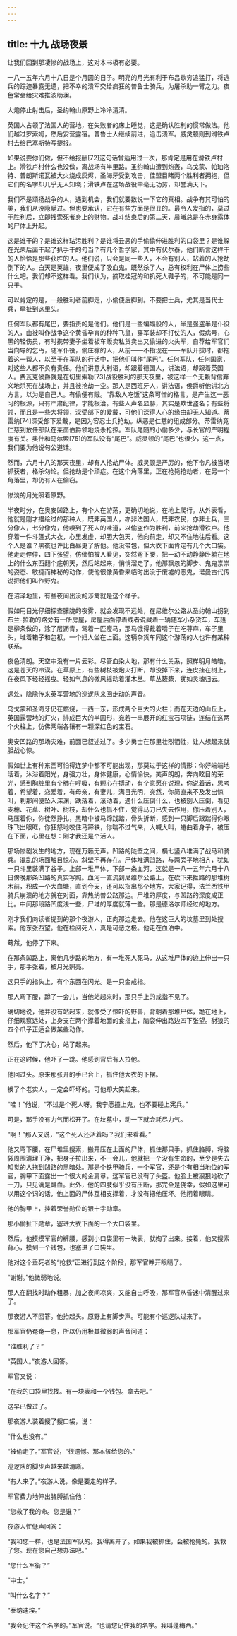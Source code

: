 ```yaml
---
---
---
```

title: 十九 战场夜景
---




让我们回到那凄惨的战场上，这对本书极有必要。

一八一五年六月十八日是个月圆的日子。明亮的月光有利于布吕歇穷追猛打，将逃兵的踪迹暴露无遗，把不幸的溃军交给疯狂的普鲁士骑兵，为屠杀助一臂之力。夜色常会给灾难推波助澜。

大炮停止射击后，圣约翰山原野上冷冷清清。

英国人占领了法国人的营地，在失败者的床上睡觉，这是确认胜利的惯常做法。他们越过罗索姆，然后安营露宿。普鲁士人继续前进，追击溃军。威灵顿则到滑铁卢村去给巴塞斯特写捷报。

如果说要你们做，但不给报酬[72]这句话曾适用过一次，那肯定是用在滑铁卢村上。滑铁卢村什么也没做，离战场有半里路。圣约翰山遭到炮轰，乌戈蒙、帕珀洛特、普朗斯诺瓦被大火烧成灰烬，圣海牙受到攻击，佳盟目睹两个胜利者拥抱，但它们的名字却几乎无人知晓；滑铁卢在这场战役中毫无功劳，却誉满天下。

我们不是颂扬战争的人，遇到机会，我们就要数说一下它的真相。战争有其可怕的美，我们从没隐瞒过。但也要承认，它在有些方面是很丑的。最令人发指的，莫过于胜利后，立即搜索死者身上的财物。战斗结束后的第二天，晨曦总是在赤身露体的尸体上升起。

这是谁干的？是谁这样玷污胜利？是谁将丑恶的手偷偷伸进胜利的口袋里？是谁躲在光荣后面干起了扒手干的勾当？有几个哲学家，其中有伏尔泰，他们断言这样干的人恰恰是那些获胜的人。他们说，只会是同一些人，不会有别人，站着的人抢劫倒下的人。白天是英雄，夜里便成了吸血鬼。既然杀了人，总有权利在尸体上捞些什么吧。我们却不这样看。我们认为，摘取桂冠的和扒死人鞋子的，不可能是同一只手。

可以肯定的是，一般胜利者前脚走，小偷便后脚到。不要把士兵，尤其是当代士兵，牵扯到这里头。

任何军队都有尾巴，要指责的是他们。他们是一些蝙蝠般的人，半是强盗半是仆役的人，由被叫作战争这个黄昏孕育的种种飞鼠，穿军装却不打仗的人，假病号，心黑的轻伤员，有时携带妻子坐着板车贩卖私货卖出又偷进的火头军，自荐给军官们当向导的乞丐，随军仆役，偷庄稼的人，从前——不指现在——军队开拔时，都拖着这一帮人，以至于在军队的行话中，把他们叫作“尾巴”。任何军队，任何国家，对这些人都不负有责任。他们讲意大利语，却跟着德国人，讲法语，却跟着英国人。费瓦克侯爵就是在切里索勒[73]战役胜利的那天夜里，被这样一个无赖背信弃义地杀死在战场上，并且被抢劫一空。那人是西班牙人，讲法语，侯爵听他讲北方方言，以为是自己人。有偷便有贼。“靠敌人吃饭”这条可憎的格言，是产生这一恶习的根源，只有严肃纪律，才能根治。有些人声名显赫，其实是欺世盗名；有些将领，而且是一些大将领，深受部下的爱戴，可他们深得人心的缘由却无人知道。蒂雷纳[74]深受部下爱戴，是因为容忍士兵抢劫。纵恶是仁慈的组成部分。蒂雷纳竟仁慈到放任部队在莱茵伯爵领地烧杀抢掠。军队尾随的小偷多少，与长官的严明程度有关。奥什和马尔索[75]的军队没有“尾巴”。威灵顿的“尾巴”也很少，这一点，我们要为他说句公道话。

然而，六月十八的那天夜里，却有人抢劫尸体。威灵顿是严厉的，他下令凡被当场抓获者，格杀勿论。但抢劫是个顽症。在这个角落里，正在枪毙抢劫者，在另一个角落里，却仍有人在偷窃。

惨淡的月光照着原野。

半夜时分，在奥安凹路上，有个人在游荡，更确切地说，在地上爬行。从外表看，他就是刚才描绘过的那种人，既非英国人，亦非法国人，既非农民，亦非士兵，三分像人，七分像鬼，他嗅到了死人的味道，以偷盗作为胜利，前来抢劫滑铁卢。他穿着一件斗篷式大衣，心里发虚，却胆大包天，他向前走，却又不住地往后看。这个人是谁？黑夜也许比白昼更了解他。他没带包，但大衣下面肯定有几个大口袋。他走走停停，四下张望，仿佛怕被人看见，突然弯下腰，把一动不动静静卧躺在地上的什么东西翻个底朝天，然后站起来，悄悄溜走了。他那飘忽的脚步、鬼鬼祟祟的姿态、敏捷而神秘的动作，使他很像黄昏来临时出没于废墟的恶鬼，诺曼古代传说把他们叫作野鬼。

在沼泽地里，有些夜间出没的涉禽就是这个样子。

假如用目光仔细探查朦胧的夜雾，就会发现不远处，在尼维尔公路从圣约翰山拐到布兰-拉勒的路旁有一所房屋，房屋后面停着或者说藏着一辆随军小杂货车，车篷是柳条做的，涂了层沥青，驾着一匹瘦马，那马饿得戴着嚼子在吃荨麻，车子里头，堆着箱子和包袱，一个妇人坐在上面。这辆杂货车同这个游荡的人也许有某种联系。

夜色清朗。天空中没有一片云彩。尽管血染大地，那有什么关系，照样明月皓皓。这是苍天的冷漠。在草原上，有些树枝被炮火打断，却没掉下来，连皮挂在树上，在夜风下轻轻摇曳。轻如气息的微风摇动着灌木丛。草丛簌簌，犹如灵魂归去。

远处，隐隐传来英军营地的巡逻队来回走动的声音。

乌戈蒙和圣海牙仍在燃烧，一西一东，形成两个巨大的火柱；而在天边的山丘上，英国露营地的灯火，排成巨大的半圆形，宛若一串展开的红宝石项链，连结在这两个火柱上，仿佛两端各镶有一颗深红色的宝石。

奥安凹路的那场灾难，前面已叙述过了。多少勇士在那里壮烈牺牲，让人想起来就胆战心惊。

假如世上有种东西可怕得连梦中都不可能出现，那莫过于这样的情形：你好端端地活着，沐浴着阳光，身强力壮，身体健康，心情愉快，笑声朗朗，奔向眩目的荣光，感到胸腔里有个肺在呼吸，有颗心在搏动，有个意愿在说理，你说着话，思考着，希望着，恋爱着，有母亲，有妻儿，满目光明，突然，你简直来不及发出惊叫，刹那间便坠入深渊，跌落着，滚动着，遇什么压倒什么，也被别人压倒，看见麦穗、花草、树叶、树枝，却什么也抓不住，觉得马刀已失去作用，你压着别人，马压着你，你徒然挣扎，黑暗中被马蹄践踏，骨头折断，感到一只脚后跟踹得你眼珠飞出眼眶，你狂怒地咬住马蹄铁，你喘不过气来，大喊大叫，蜷曲着身子，被压在下面，心里在想：刚才我还是个活人。

那场惨剧发生的地方，现在万籁无声。凹路的陡壁之间，横七竖八堆满了战马和骑兵。混乱的场面触目惊心。斜壁不再存在。尸体堆满凹路，与两旁平地相齐，犹如一只斗里装满了谷子。上部一堆尸体，下部一条血河，这就是一八一五年六月十八日傍晚那条凹路的真实写照。血河一直流到尼维尔公路上，在砍下来拦路的那堆树木前，积成一个大血塘，直到今天，还可以指出那个地方。大家记得，法兰西铁甲骑兵崩溃的地方就在对面，靠热纳普公路那边。尸堆的厚度，与凹路的深度成正比。中间那段路凹度浅一些，尸堆的厚度就薄一些。那是德洛尔师经过的地方。

刚才我们向读者提到的那个夜游人，正向那边走去。他在这巨大的坟墓里到处搜索。他东张西望。他在检阅死人，真是可恶之极。他走在血泊中。

蓦然，他停了下来。

在那条凹路上，离他几步路的地方，有一堆死人死马，从这堆尸体的边上伸出一只手，那手张着，被月光照亮。

这只手的指头上，有个东西在闪光。是一只金戒指。

那人弯下腰，蹲了一会儿，当他站起来时，那只手上的戒指不见了。

确切地说，他并没有站起来，就像受了惊吓的野兽，背朝着那堆尸体，跪在地上，仔细观察远处，上身支在两个撑着地面的食指上，脑袋伸出路边四下张望。豺狼的四个爪子正适合做某些动作。

然后，他下了决心，站了起来。

正在这时候，他吓了一跳。他感到背后有人拉他。

他回过头。原来那张开的手已合上，抓住他大衣的下摆。

换了个老实人，一定会吓坏的。可他却大笑起来。

“哇！”他说，“不过是个死人呀。我宁愿撞上鬼，也不要碰上宪兵。”

可是，那手没有力气而松开了。在坟墓中，动一下就会耗尽力气。

“啊！”那人又说，“这个死人还活着吗？我们来看看。”

他又弯下腰，在尸堆里搜索，搬开压在上面的尸体，抓住那只手，抓住胳膊，将脑袋周围清理干净，把身子拉出来，不一会儿，他就把一个没有生命的，至少是失去知觉的人拖到凹路的黑暗处。那是个铁甲骑兵，一个军官，还是个有相当地位的军官，胸甲下面露出一个很大的金肩章。这军官已没有了头盔。他脸上被狠狠地砍了一刀，只见满是鲜血。此外，他的四肢似乎没有压断，那完全是侥幸，假如这里可以用这个词的话，他上面的尸体互相支撑着，才没有把他压坏。他闭着眼睛。

他的胸甲上，挂着荣誉勋位的银十字勋章。

那小偷扯下勋章，塞进大衣下面的一个大口袋里。

然后，他摸摸军官的裤腰，感到小口袋里有一块表，就掏了出来。接着，他又搜索背心，摸到一个钱包，也塞进了口袋里。

他对这个垂死者的“抢救”正进行到这个阶段，那军官睁开眼睛了。

“谢谢。”他微弱地说。

那人在翻找时动作粗暴，加之夜间凉爽，又能自由呼吸，那军官从昏迷中清醒过来了。

那夜游人不回答。他抬起头。原野上有脚步声。可能有个巡逻队过来了。

那军官仍奄奄一息，所以仍用极其微弱的声音问道：

“谁胜利了？”

“英国人。”夜游人回答。

军官又说：

“在我的口袋里找找。有一块表和一个钱包。拿去吧。”

这早已做过了。

那夜游人装着搜了搜口袋，说：

“什么也没有。”

“被偷走了。”军官说，“很遗憾。那本该给您的。”

巡逻队的脚步声越来越清晰。

“有人来了。”夜游人说，像是要走的样子。

军官费力地伸出胳膊抓住他：

“您救了我的命。您是谁？”

夜游人忙低声回答：

“我和您一样，也是法国军队的。我得离开了。如果我被抓住，会被枪毙的。我救了您。现在您自己想办法吧。”

“您什么军衔？”

“中士。”

“叫什么名字？”

“泰纳迪埃。”

“我会记住这个名字的。”军官说。“也请您记住我的名字。我叫蓬梅西。”